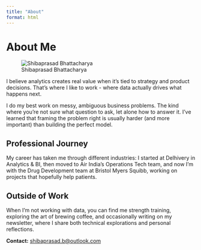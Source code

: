 ```yaml
---
title: "About"
format: html
---
```


# About Me

![Shibaprasad Bhattacharya](images/headshot.jpg){.headshot}

I believe analytics creates real value when it's tied to strategy and product decisions. That's where I like to work - where data actually drives what happens next.

I do my best work on messy, ambiguous business problems. The kind where you're not sure what question to ask, let alone how to answer it. I've learned that framing the problem right is usually harder (and more important) than building the perfect model.

## Professional Journey

My career has taken me through different industries: I started at Delhivery in Analytics & BI, then moved to Air India's Operations Tech team, and now I'm with the Drug Development team at Bristol Myers Squibb, working on projects that hopefully help patients.

## Outside of Work

When I'm not working with data, you can find me strength training, exploring the art of brewing coffee, and occasionally writing on my newsletter, where I share both technical explorations and personal reflections.

**Contact:** [shibaprasad.b@outlook.com](mailto:shibaprasad.b@outlook.com)

